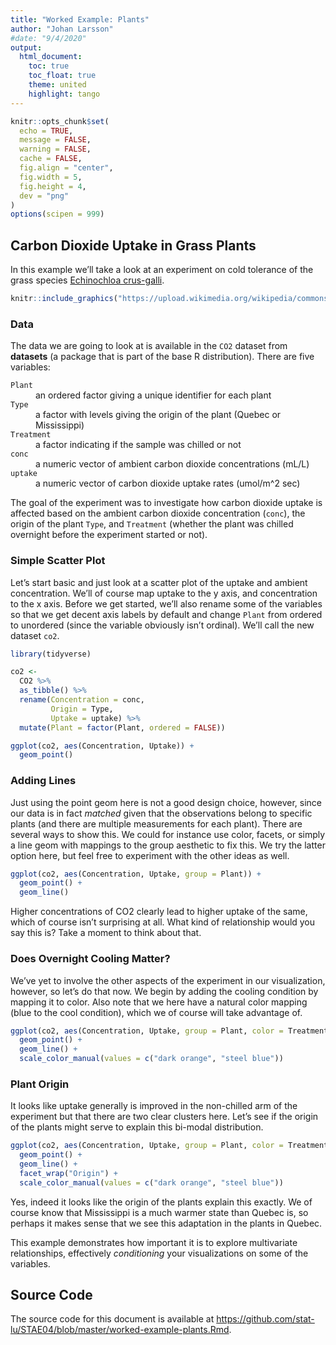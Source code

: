 ```yaml
---
title: "Worked Example: Plants"
author: "Johan Larsson"
#date: "9/4/2020"
output: 
  html_document:
    toc: true
    toc_float: true
    theme: united
    highlight: tango
---
```


```r

knitr::opts_chunk$set(
  echo = TRUE,
  message = FALSE,
  warning = FALSE,
  cache = FALSE,
  fig.align = "center",
  fig.width = 5,
  fig.height = 4,
  dev = "png"
)
options(scipen = 999)
```

## Carbon Dioxide Uptake in Grass Plants

In this example we'll take a look at an experiment on cold tolerance of the 
grass species
[Echinochloa crus-galli](https://en.wikipedia.org/wiki/Echinochloa_crus-galli).

```r
knitr::include_graphics("https://upload.wikimedia.org/wikipedia/commons/thumb/1/19/Echinochloa_crus-galli01.jpg/220px-Echinochloa_crus-galli01.jpg")
```

### Data

The data we are going to look at is available in the `CO2` dataset from
**datasets** (a package that is part of the base R distribution). There are five
variables:

`Plant`
: an ordered factor giving a unique identifier for each plant

`Type`
: a factor with levels giving the origin of the plant (Quebec or Mississippi)

`Treatment`
: a factor indicating if the sample was chilled or not

`conc`
: a numeric vector of ambient carbon dioxide concentrations (mL/L)

`uptake`
: a numeric vector of carbon dioxide uptake rates (umol/m^2 sec)

The goal of the experiment was to investigate how carbon dioxide uptake
is affected based on the ambient carbon dioxide concentration (`conc`), the
origin of the plant `Type`, and `Treatment` (whether the plant was chilled 
overnight before the experiment started or not).

### Simple Scatter Plot

Let's start basic and just look at a scatter plot of the uptake and ambient 
concentration. We'll of course map uptake to the y axis, and concentration
to the x axis. Before we get started, we'll also rename some of the
variables so that we get decent axis labels by default and change
`Plant` from ordered to unordered (since the variable obviously isn't
ordinal). We'll call the new dataset `co2`.

```r
library(tidyverse)

co2 <- 
  CO2 %>%
  as_tibble() %>%
  rename(Concentration = conc, 
         Origin = Type,
         Uptake = uptake) %>%
  mutate(Plant = factor(Plant, ordered = FALSE))

ggplot(co2, aes(Concentration, Uptake)) +
  geom_point()
```

### Adding Lines

Just using the point geom here is not a good design choice, however, since
our data is in fact *matched* given that the observations
belong to specific plants (and there are multiple measurements for each plant).
There are several ways to show this. We could
for instance use color, facets, or simply a line geom with mappings
to the group aesthetic to fix this. We try the latter option here, but feel
free to experiment with the other ideas as well.

```r
ggplot(co2, aes(Concentration, Uptake, group = Plant)) +
  geom_point() +
  geom_line()
```

Higher concentrations of CO2 clearly lead to higher uptake of the same, which
of course isn't surprising at all. What kind of relationship would
you say this is? Take a moment to think about that.

### Does Overnight Cooling Matter?

We've yet to involve the other aspects of the experiment in our visualization,
however, so let's do that now. We begin by adding the cooling condition by
mapping it to color. Also note that we here have a natural color mapping 
(blue to the cool condition), which we of course will take advantage of.

```r
ggplot(co2, aes(Concentration, Uptake, group = Plant, color = Treatment)) +
  geom_point() +
  geom_line() +
  scale_color_manual(values = c("dark orange", "steel blue"))
```

### Plant Origin

It looks like uptake generally is improved in the non-chilled arm of the
experiment but that there are two clear clusters here. Let's see if the 
origin of the plants might serve to explain this bi-modal distribution.

```r
ggplot(co2, aes(Concentration, Uptake, group = Plant, color = Treatment)) +
  geom_point() +
  geom_line() +
  facet_wrap("Origin") +
  scale_color_manual(values = c("dark orange", "steel blue"))
```

Yes, indeed it looks like the origin of the plants explain this exactly.
We of course know that Mississippi is a much warmer state than Quebec is, so
perhaps it makes sense that we see this adaptation in the plants in Quebec.

This example demonstrates how important it is to explore multivariate
relationships, effectively *conditioning* your visualizations on 
some of the variables.

## Source Code

The source code for this document is available at
<https://github.com/stat-lu/STAE04/blob/master/worked-example-plants.Rmd>.
